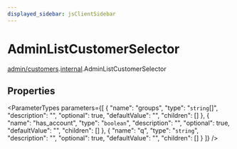 ```yaml
---
displayed_sidebar: jsClientSidebar
---
```



# AdminListCustomerSelector

[admin/customers](../../modules/admin_customers.mdx).[internal](../../admin_customers/modules/admin_customers.internal.mdx).AdminListCustomerSelector

## Properties

<ParameterTypes parameters={[
  {
    "name": "groups",
    "type": "`string`[]",
    "description": "",
    "optional": true,
    "defaultValue": "",
    "children": []
  },
  {
    "name": "has_account",
    "type": "`boolean`",
    "description": "",
    "optional": true,
    "defaultValue": "",
    "children": []
  },
  {
    "name": "q",
    "type": "`string`",
    "description": "",
    "optional": true,
    "defaultValue": "",
    "children": []
  }
]} />
